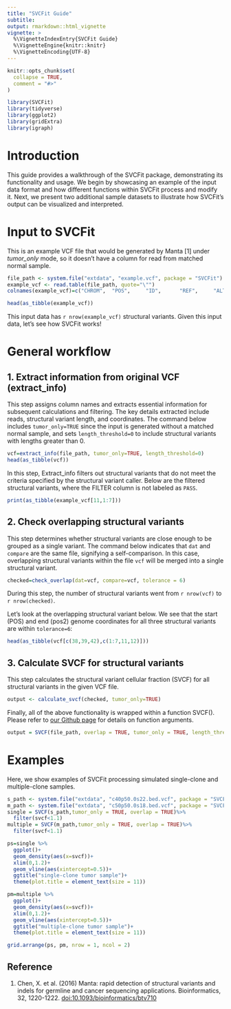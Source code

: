 ```yaml
---
title: "SVCFit Guide"
subtitle: 
output: rmarkdown::html_vignette
vignette: >
  %\VignetteIndexEntry{SVCFit Guide}
  %\VignetteEngine{knitr::knitr}
  %\VignetteEncoding{UTF-8}
---
```


```r
knitr::opts_chunk$set(
  collapse = TRUE,
  comment = "#>"
)
```

```r
library(SVCFit)
library(tidyverse)
library(ggplot2)
library(gridExtra)
library(igraph)
```

# Introduction

This guide provides a walkthrough of the SVCFit package, demonstrating its functionality and usage. We begin by showcasing an example of the input data format and how different functions within SVCFit process and modify it. Next, we present two additional sample datasets to illustrate how SVCFit's output can be visualized and interpreted. 


# Input to SVCFit

This is an example VCF file that would be generated by Manta [1] under *tumor_only* mode, so it doesn't have a column for read from matched normal sample.

```r
file_path <- system.file("extdata", "example.vcf", package = "SVCFit")
example_vcf <- read.table(file_path, quote="\"")
colnames(example_vcf)=c("CHROM",  "POS",     "ID",      "REF",     "ALT",     "QUAL",    "FILTER",  "INFO",    "FORMAT", "tumor")
```

```r
head(as_tibble(example_vcf))
```

This input data has `r nrow(example_vcf)` structural variants. Given this input data, let's see how SVCFit works!

# General workflow

## 1. Extract information from original VCF (extract_info)

This step assigns column names and extracts essential information for subsequent calculations and filtering. The key details extracted include reads, structural variant length, and coordinates. The command below includes `tumor_only=TRUE` since the input is generated without a matched normal sample, and sets `length_threshold=0` to include structural variants with lengths greater than 0.

```r
vcf=extract_info(file_path, tumor_only=TRUE, length_threshold=0)
head(as_tibble(vcf))
```

In this step, Extract_info filters out structural variants that do not meet the criteria specified by the structural variant caller. Below are the filtered structural variants, where the FILTER column is not labeled as `PASS`.

```r
print(as_tibble(example_vcf[11,1:7]))
```

## 2. Check overlapping structural variants

This step determines whether structural variants are close enough to be grouped as a single variant. The command below indicates that `dat` and `compare` are the same file, signifying a self-comparison. In this case, overlapping structural variants within the file `vcf` will be merged into a single structural variant. 

```r
checked=check_overlap(dat=vcf, compare=vcf, tolerance = 6)
```

During this step, the number of structural variants went from `r nrow(vcf)` to `r nrow(checked)`. 

Let's look at the overlapping structural variant below. We see that the start (POS) and end (pos2) genome coordinates for all three structural variants are within `tolerance=6`:

```r
head(as_tibble(vcf[c(38,39,42),c(1:7,11,12)]))
```


## 3. Calculate SVCF for structural variants

This step calculates the structural variant cellular fraction (SVCF) for all structural variants in the given VCF file.

```r
output <- calculate_svcf(checked, tumor_only=TRUE)
```

Finally, all of the above functionality is wrapped within a function SVCF(). Please refer to [our Github page](https://github.com/KarchinLab/SVCFit) for details on function arguments. 

```r
output = SVCF(file_path, overlap = TRUE, tumor_only = TRUE, length_threshold=0)
```

# Examples
Here, we show examples of SVCFit processing simulated single-clone and multiple-clone samples.
```r
s_path <- system.file("extdata", "c40p50.0s22.bed.vcf", package = "SVCFit")
m_path <- system.file("extdata", "c50p50.0s18.bed.vcf", package = "SVCFit")
single = SVCF(s_path,tumor_only = TRUE, overlap = TRUE)%>%
  filter(svcf<1.1)
multiple = SVCF(m_path,tumor_only = TRUE, overlap = TRUE)%>%
  filter(svcf<1.1)

ps=single %>%
  ggplot()+
  geom_density(aes(x=svcf))+
  xlim(0,1.2)+
  geom_vline(aes(xintercept=0.5))+
  ggtitle("single-clone tumor sample")+ 
  theme(plot.title = element_text(size = 11))

pm=multiple %>%
  ggplot()+
  geom_density(aes(x=svcf))+
  xlim(0,1.2)+
  geom_vline(aes(xintercept=0.5))+
  ggtitle("multiple-clone tumor sample")+ 
  theme(plot.title = element_text(size = 11))

grid.arrange(ps, pm, nrow = 1, ncol = 2)
```

## Reference
1. Chen, X. et al. (2016) Manta: rapid detection of structural variants and indels for germline and cancer sequencing applications. Bioinformatics, 32, 1220-1222. <doi:10.1093/bioinformatics/btv710>
